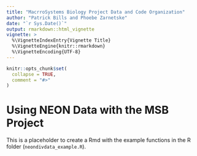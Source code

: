 ```yaml
---
title: "MacrroSystems Biology Project Data and Code Organization"
author: "Patrick Bills and Phoebe Zarnetske"
date: "`r Sys.Date()`"
output: rmarkdown::html_vignette
vignette: >
  %\VignetteIndexEntry{Vignette Title}
  %\VignetteEngine{knitr::rmarkdown}
  %\VignetteEncoding{UTF-8}
---
```


```r
knitr::opts_chunk$set(
  collapse = TRUE,
  comment = "#>"
)
```

# Using NEON Data with the MSB Project

This is a placeholder to create a Rmd with the example functions in the R folder (`neondivdata_example.R`). 
